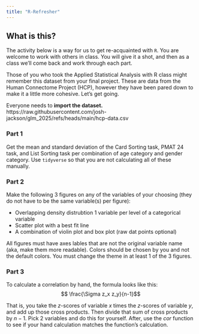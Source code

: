 ```yaml
---
title: "R-Refresher"
---
```



## What is this?

The activity below is a way for us to get re-acquainted with `R`. You are welcome to work with others in class. You will give it a shot, and then as a class we'll come back and work through each part. 

Those of you who took the Applied Statistical Analysis with R class might remember this dataset from your final project. These are data from the Human Connectome Project (HCP), however they have been pared down to make it a little more cohesive. Let's get going. 

Everyone needs to **import the dataset.**
https://raw.githubusercontent.com/josh-jackson/glm_2025/refs/heads/main/hcp-data.csv


### Part 1

Get the mean and standard deviation of the Card Sorting task, PMAT 24 task, and List Sorting task per combination of age category and gender category. Use `tidyverse` so that you are not calculating all of these manually. 

### Part 2

Make the following 3 figures on any of the variables of your choosing (they do not have to be the same variable(s) per figure):

  - Overlapping density distrubtion 1 variable per level of a categorical variable
  - Scatter plot with a best fit line
  - A combination of violin plot and box plot (raw dat points optional)
  
All figures must have axes lables that are not the original variable name (aka, make them more readable). Colors should be chosen by you and not the default colors. You must change the theme in at least 1 of the 3 figures.

### Part 3

To calculate a correlation by hand, the formula looks like this:
$$ \frac{\Sigma z_x z_y}{n-1}$$

That is, you take the $z$-scores of variable $x$ times the $z$-scores of variable $y$, and add up those cross products. Then divide that sum of cross products by $n-1$. Pick 2 variables and do this for yourself. After, use the $cor$ function to see if your hand calculation matches the function's calculation. 
